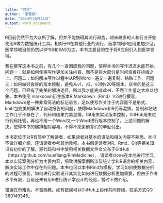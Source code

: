 ```yaml
---
title: "前言"
author: "梁雪枫"
date: "2014年10月11日"
output: word_document
---
```

R目前仍然不为大众所了解，但并不能妨碍其流行趋势，越来越多的人和行业开始使用R做为数据统计工具。相对于R在其他行业的流行，医学领域R应用更加少见，医学领域目前仍然以SPSS和SAS为主，本书主要目的在于将R应用引入到医学领域。

我在撰写这本书之前，有几个一直困惑我的问题，使得本书的写作迟迟未能开始。问题一：就是如何使得写作更加关注内容，而不是将大部分是时间浪费在排版之上。问题二：如何解决写作过程中从R到Word一遍又一遍复制、粘贴工作。问题三：如何做好良好的版本控制，避免从v1，v2，v3到v20等版本。庆幸的是这三个问题，已经有了完美的解决途径，所以我才能完成此书，不然工作量之大难以想象。本书使用 markdown衍生版本R Markdown（Rmd）V2进行撰写，Markdown是一种非常简洁的标记语言，足以使写作关注于内容而不是形式。knitr包完美的解决了自动报告的问题，使得Markdown和R代码混排，复制和粘贴工作几乎不存在了，代码和结果完美混排。Git用来实现版本控制，GitHub用来进行代码托管，再也不用一个Word又一个Word进行版本控制了。上述问题的解决，使得本书的编排相对容易，不得不感谢前辈们的辛勤付出。

本书定位于对R有简单了解读者，如果读者对基本的语法和相关内容不熟悉，本书不做详细介绍，还请读者参考其他教程。本书假定读者对R、Rmd、Git等相关知识有初步的了解，源代码和书中使用相关数据文件会公布于GitHub（https://github.com/xuefliang/RInMedicine）， 请读者clone在本地进行学习。本以实际案例分析为主要内容，细致讲解案例所涉及统计学和R语言的相关内容，解决实际工作中存在的问题。本书也可以本书Rmd为模板，学习如何使数据分析的过程可重复。如何进行实验设计其实比如何进行数据分析更加重要，但由于作者水平有限，目前还未有用R进行统计学设计的经验，暂时不做介绍。

错误在所难免，不吝赐教。如有错误可以GitHub上协作共同修缮，联系方式QQ：360149345。